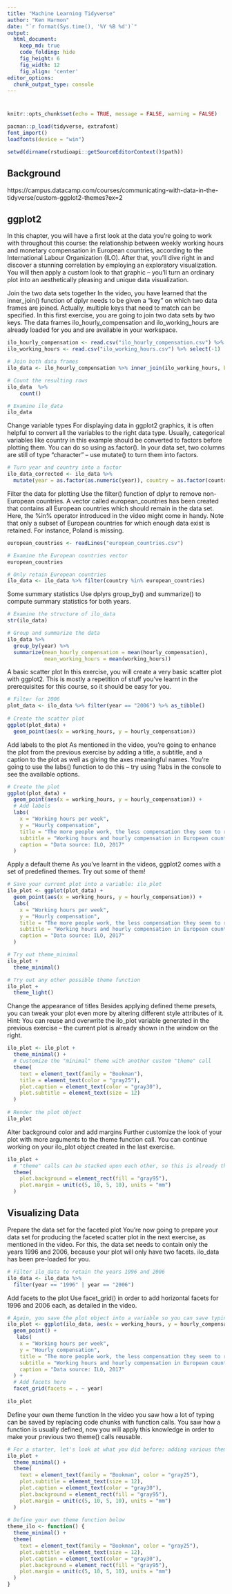 ---
title: "Machine Learning Tidyverse"
author: "Ken Harmon"
date: "`r format(Sys.time(), '%Y %B %d')`"
output:
  html_document:  
    keep_md: true
    code_folding: hide
    fig_height: 6
    fig_width: 12
    fig_align: 'center'
editor_options: 
  chunk_output_type: console
---

# {.tabset .tabset-fade}

```{r, include=FALSE}
knitr::opts_chunk$set(echo = TRUE, message = FALSE, warning = FALSE)

pacman::p_load(tidyverse, extrafont)
font_import()
loadfonts(device = "win")

```

```{r eval = FALSE, echo = FALSE}
setwd(dirname(rstudioapi::getSourceEditorContext()$path))
```


## Background

https://campus.datacamp.com/courses/communicating-with-data-in-the-tidyverse/custom-ggplot2-themes?ex=2

## ggplot2

In this chapter, you will have a first look at the data you're going to work with throughout this course: the relationship between weekly working hours and monetary compensation in European countries, according to the International Labour Organization (ILO). After that, you'll dive right in and discover a stunning correlation by employing an exploratory visualization. You will then apply a custom look to that graphic – you'll turn an ordinary plot into an aesthetically pleasing and unique data visualization.

Join the two data sets together
In the video, you have learned that the inner_join() function of dplyr needs to be given a "key" on which two data frames are joined. Actually, multiple keys that need to match can be specified. In this first exercise, you are going to join two data sets by two keys. The data frames ilo_hourly_compensation and ilo_working_hours are already loaded for you and are available in your workspace.

```{r jtdst}
ilo_hourly_compensation <- read.csv("ilo_hourly_compensation.csv") %>% select(-1)
ilo_working_hours <- read.csv("ilo_working_hours.csv") %>% select(-1)

# Join both data frames
ilo_data <- ilo_hourly_compensation %>% inner_join(ilo_working_hours, by = c("country", "year"))

# Count the resulting rows
ilo_data  %>% 
    count()

# Examine ilo_data
ilo_data
```

Change variable types
For displaying data in ggplot2 graphics, it is often helpful to convert all the variables to the right data type. Usually, categorical variables like country in this example should be converted to factors before plotting them. You can do so using as.factor(). In your data set, two columns are still of type "character" – use mutate() to turn them into factors.

```{r cvt}
# Turn year and country into a factor
ilo_data_corrected <- ilo_data %>%
  mutate(year = as.factor(as.numeric(year)), country = as.factor(country))
```

Filter the data for plotting
Use the filter() function of dplyr to remove non-European countries. A vector called european_countries has been created that contains all European countries which should remain in the data set. Here, the %in% operator introduced in the video might come in handy. Note that only a subset of European countries for which enough data exist is retained. For instance, Poland is missing.

```{r fdp}
european_countries <- readLines("european_countries.csv") 

# Examine the European countries vector
european_countries

# Only retain European countries
ilo_data <- ilo_data %>% filter(country %in% european_countries)
```

Some summary statistics
Use dplyrs group_by() and summarize() to compute summary statistics for both years.

```{r sss}
# Examine the structure of ilo_data
str(ilo_data)

# Group and summarize the data
ilo_data %>%
  group_by(year) %>%
  summarize(mean_hourly_compensation = mean(hourly_compensation),
            mean_working_hours = mean(working_hours))
```

A basic scatter plot
In this exercise, you will create a very basic scatter plot with ggplot2. This is mostly a repetition of stuff you've learnt in the prerequisites for this course, so it should be easy for you.

```{r bsp}
# Filter for 2006
plot_data <- ilo_data %>% filter(year == "2006") %>% as_tibble()
  
# Create the scatter plot
ggplot(plot_data) +
  geom_point(aes(x = working_hours, y = hourly_compensation))
```

Add labels to the plot
As mentioned in the video, you're going to enhance the plot from the previous exercise by adding a title, a subtitle, and a caption to the plot as well as giving the axes meaningful names. You're going to use the labs() function to do this – try using ?labs in the console to see the available options.

```{r alp}
# Create the plot
ggplot(plot_data) +
  geom_point(aes(x = working_hours, y = hourly_compensation)) +
  # Add labels
  labs(
    x = "Working hours per week",
    y = "Hourly compensation",
    title = "The more people work, the less compensation they seem to receive",
    subtitle = "Working hours and hourly compensation in European countries, 2006",
    caption = "Data source: ILO, 2017"
  )
```

Apply a default theme
As you've learnt in the videos, ggplot2 comes with a set of predefined themes. Try out some of them!

```{r adt}
# Save your current plot into a variable: ilo_plot
ilo_plot <- ggplot(plot_data) +
  geom_point(aes(x = working_hours, y = hourly_compensation)) +
  labs(
    x = "Working hours per week",
    y = "Hourly compensation",
    title = "The more people work, the less compensation they seem to receive",
    subtitle = "Working hours and hourly compensation in European countries, 2006",
    caption = "Data source: ILO, 2017"
  )

# Try out theme_minimal
ilo_plot +
  theme_minimal()

# Try out any other possible theme function
ilo_plot +
  theme_light() 
```

Change the appearance of titles
Besides applying defined theme presets, you can tweak your plot even more by altering different style attributes of it. Hint: You can reuse and overwrite the ilo_plot variable generated in the previous exercise – the current plot is already shown in the window on the right.

```{r cat}
ilo_plot <- ilo_plot +
  theme_minimal() +
  # Customize the "minimal" theme with another custom "theme" call
  theme(
    text = element_text(family = "Bookman"),
    title = element_text(color = "gray25"),
    plot.caption = element_text(color = "gray30"),
    plot.subtitle = element_text(size = 12)
  )
  
# Render the plot object
ilo_plot
```

Alter background color and add margins
Further customize the look of your plot with more arguments to the theme function call. You can continue working on your ilo_plot object created in the last exercise.

```{r abcam}
ilo_plot +
  # "theme" calls can be stacked upon each other, so this is already the third call of "theme"
  theme(
    plot.background = element_rect(fill = "gray95"),
    plot.margin = unit(c(5, 10, 5, 10), units = "mm")
  )
```

## Visualizing Data

Prepare the data set for the faceted plot
You're now going to prepare your data set for producing the faceted scatter plot in the next exercise, as mentioned in the video. For this, the data set needs to contain only the years 1996 and 2006, because your plot will only have two facets. ilo_data has been pre-loaded for you.

```{r pdsffp}
# Filter ilo_data to retain the years 1996 and 2006
ilo_data <- ilo_data %>%
  filter(year == "1996" | year == "2006")
```

Add facets to the plot
Use facet_grid() in order to add horizontal facets for 1996 and 2006 each, as detailed in the video.

```{r afp}
# Again, you save the plot object into a variable so you can save typing later on
ilo_plot <- ggplot(ilo_data, aes(x = working_hours, y = hourly_compensation)) +
  geom_point() +
   labs(
    x = "Working hours per week",
    y = "Hourly compensation",
    title = "The more people work, the less compensation they seem to receive",
    subtitle = "Working hours and hourly compensation in European countries, 2006",
    caption = "Data source: ILO, 2017"
  ) +
  # Add facets here
  facet_grid(facets = . ~ year)
 
ilo_plot
```

Define your own theme function
In the video you saw how a lot of typing can be saved by replacing code chunks with function calls. You saw how a function is usually defined, now you will apply this knowledge in order to make your previous two theme() calls reusable.

```{r dyotf}
# For a starter, let's look at what you did before: adding various theme calls to your plot object
ilo_plot +
  theme_minimal() +
  theme(
    text = element_text(family = "Bookman", color = "gray25"),
    plot.subtitle = element_text(size = 12),
    plot.caption = element_text(color = "gray30"),
    plot.background = element_rect(fill = "gray95"),
    plot.margin = unit(c(5, 10, 5, 10), units = "mm")
  )
      
# Define your own theme function below
theme_ilo <- function() {
  theme_minimal() +
  theme(
    text = element_text(family = "Bookman", color = "gray25"),
    plot.subtitle = element_text(size = 12),
    plot.caption = element_text(color = "gray30"),
    plot.background = element_rect(fill = "gray95"),
    plot.margin = unit(c(5, 10, 5, 10), units = "mm")
  )
}
```












